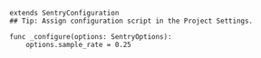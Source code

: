 ```GDScript
extends SentryConfiguration
## Tip: Assign configuration script in the Project Settings.

func _configure(options: SentryOptions):
	options.sample_rate = 0.25
```
